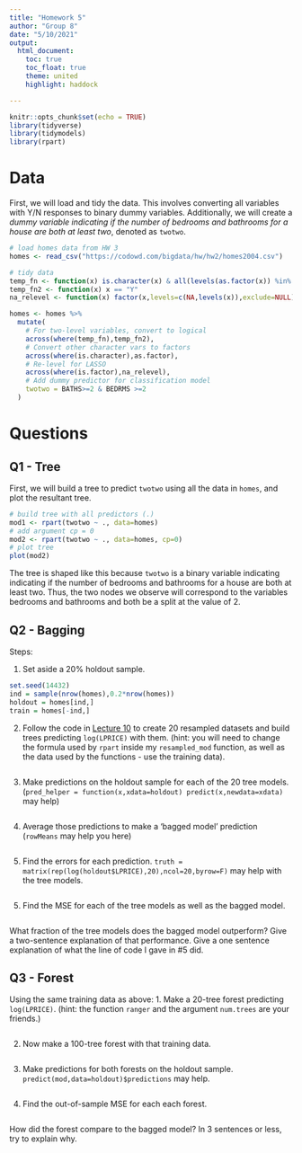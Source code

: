 ```yaml
---
title: "Homework 5"
author: "Group 8"
date: "5/10/2021"
output:  
  html_document:
    toc: true
    toc_float: true
    theme: united
    highlight: haddock

---
```

```r
knitr::opts_chunk$set(echo = TRUE)
library(tidyverse)
library(tidymodels)
library(rpart)
```

# Data

First, we will load and tidy the data. This involves converting all variables with Y/N responses to binary dummy variables. Additionally, we will create a _dummy variable indicating if the number of bedrooms and bathrooms for a house are both at least two_, denoted as `twotwo`.  

```r
# load homes data from HW 3 
homes <- read_csv("https://codowd.com/bigdata/hw/hw2/homes2004.csv")

# tidy data
temp_fn <- function(x) is.character(x) & all(levels(as.factor(x)) %in% c("Y","N"))
temp_fn2 <- function(x) x == "Y"
na_relevel <- function(x) factor(x,levels=c(NA,levels(x)),exclude=NULL)

homes <- homes %>% 
  mutate(
    # For two-level variables, convert to logical
    across(where(temp_fn),temp_fn2),
    # Convert other character vars to factors
    across(where(is.character),as.factor),
    # Re-level for LASSO 
    across(where(is.factor),na_relevel),
    # Add dummy predictor for classification model
    twotwo = BATHS>=2 & BEDRMS >=2
  )
```

# Questions


## Q1 - Tree

First, we will build a tree to predict `twotwo` using all the data in `homes`, and plot the resultant tree. 

```r
# build tree with all predictors (.)
mod1 <- rpart(twotwo ~ ., data=homes)
# add argument cp = 0
mod2 <- rpart(twotwo ~ ., data=homes, cp=0)
# plot tree
plot(mod2)
```

The tree is shaped like this because `twotwo` is a binary variable indicating indicating if the number of bedrooms and bathrooms for a house are both at least two. Thus, the two nodes we observe will correspond to the variables bedrooms and bathrooms and both be a split at the value of 2.

## Q2 - Bagging

Steps:

1. Set aside a 20% holdout sample. 
```r
set.seed(14432)
ind = sample(nrow(homes),0.2*nrow(homes))
holdout = homes[ind,]
train = homes[-ind,]
```

2. Follow the code in [Lecture 10](https://codowd.com/bigdata/lectures/l10/l10.Rmd) to create 20 resampled datasets and build trees predicting `log(LPRICE)` with them. (hint: you will need to change the formula used by `rpart` inside my `resampled_mod` function, as well as the data used by the functions - use the training data). 

```r

```

3. Make predictions on the holdout sample for each of the 20 tree models. (`pred_helper = function(x,xdata=holdout) predict(x,newdata=xdata)` may help)

```r

```

4. Average those predictions to make a 'bagged model' prediction (`rowMeans` may help you here)
```r

```

5. Find the errors for each prediction. `truth = matrix(rep(log(holdout$LPRICE),20),ncol=20,byrow=F)` may help with the tree models. 
```r

```

5. Find the MSE for each of the tree models as well as the bagged model. 
```r

```

What fraction of the tree models does the bagged model outperform? Give a two-sentence explanation of that performance. Give a one sentence explanation of what the line of code I gave in #5 did. 

## Q3 - Forest

Using the same training data as above:
1. Make a 20-tree forest predicting `log(LPRICE)`. (hint: the function `ranger` and the argument `num.trees` are your friends.) 

```r

```

2. Now make a 100-tree forest with that training data.

```r

```

3. Make predictions for both forests on the holdout sample.
`predict(mod,data=holdout)$predictions` may help.

```r

```

4. Find the out-of-sample MSE for each each forest.

```r

```

How did the forest compare to the bagged model? In 3 sentences or less, try to explain why.



